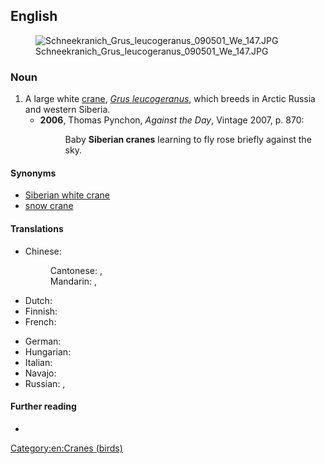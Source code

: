 ==English==
[[File:Schneekranich Grus leucogeranus 090501 We 147.JPG|thumb|upright]]

===Noun===
{{en-noun}}

# A large white [[crane]], ''[[Grus leucogeranus]]'', which breeds in Arctic Russia and western Siberia.
#* '''2006''', Thomas Pynchon, ''Against the Day'', Vintage 2007, p. 870:
#*: Baby '''Siberian cranes''' learning to fly rose briefly against the sky.

====Synonyms====
* [[Siberian white crane]]
* [[snow crane]]

====Translations====
{{trans-top|''Grus leucogeranus''}}
* Chinese:
*: Cantonese: {{t|yue|白鶴}}, {{t|yue|白鹤|tr=baak6 hok6-2}}
*: Mandarin: {{t+|cmn|白鶴}}, {{t+|cmn|白鹤|tr=báihè}}
* Dutch: {{t|nl|Siberische witte kraanvogel|m}}
* Finnish: {{t+|fi|lumikurki}}
* French: {{t+|fr|grue de Sibérie|f}}
{{trans-mid}}
* German: {{t|de|Nonnenkranich|m}}
* Hungarian: {{t|hu|hódaru}}
* Italian: {{t|it|gru siberiana|f}}
* Navajo: {{t|nv|hakʼaz dééł}}
* Russian: {{t+|ru|стерх|m}}, {{t|ru|бе́лый жура́вль|m}}
{{trans-bottom}}

====Further reading====
* {{pedia}}
[[Category:en:Cranes (birds)]]